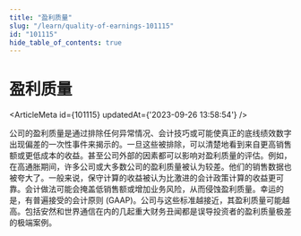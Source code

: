 ```yaml
---
title: "盈利质量"
slug: "/learn/quality-of-earnings-101115"
id: "101115"
hide_table_of_contents: true
---
```



# 盈利质量

<ArticleMeta id={101115} updatedAt={'2023-09-26 13:58:54'} />
<div className='border-solid border-b border-t-0 my-4 border-[var(--ifm-color-gray-300)]' />

公司的盈利质量是通过排除任何异常情况、会计技巧或可能使真正的底线绩效数字出现偏差的一次性事件来揭示的。一旦这些被排除，可以清楚地看到来自更高销售额或更低成本的收益。甚至公司外部的因素都可以影响对盈利质量的评估。例如，在高通胀期间，许多公司或大多数公司的盈利质量被认为较差。他们的销售数据也被夸大了。一般来说，保守计算的收益被认为比激进的会计政策计算的收益更可靠。会计做法可能会掩盖低销售额或增加业务风险，从而侵蚀盈利质量。幸运的是，有普遍接受的会计原则 (GAAP)。公司与这些标准越接近，其盈利质量可能越高。包括安然和世界通信在内的几起重大财务丑闻都是误导投资者的盈利质量极差的极端案例。
